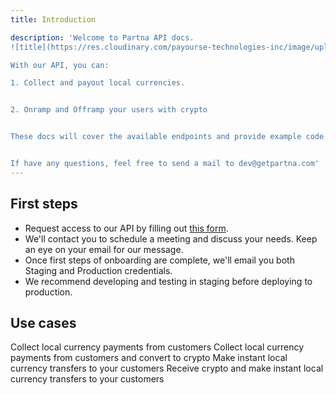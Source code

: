 ```yaml
---
title: Introduction

description: 'Welcome to Partna API docs. 
![title](https://res.cloudinary.com/payourse-technologies-inc/image/upload/v1710838758/seo-partna/dev_doc_cu1aax.jpg)

With our API, you can:

1. Collect and payout local currencies. 


2. Onramp and Offramp your users with crypto


These docs will cover the available endpoints and provide example code for using the API. They will hopefully help you build your product and use case seamlessly. 


If have any questions, feel free to send a mail to dev@getpartna.com'
---
```




## First steps

- Request access to our API by filling out [this form](https://forms.getpartna.com/get-started).
- We'll contact you to schedule a meeting and discuss your needs. Keep an eye on your email for our message.
- Once first steps of onboarding are complete, we'll email you both Staging and Production credentials.
- We recommend developing and testing in staging before deploying to production.




## Use cases

<CardGroup cols={2}>
  <Card
    title="Collect"
    icon="money-bill-simple-wave" iconType="duotone"
    href="/collect"
  >
    Collect local currency payments from customers
  </Card>
  <Card
    title="Onramp"
    icon="cart-arrow-down" iconType="duotone"
    href="/onramp"
  >
    Collect local currency payments from customers and convert to crypto
  </Card>
  <Card
    title="Payout"
    icon="building-columns" iconType="duotone"
    href="/payout"
  >
    Make instant local currency transfers to your customers
  </Card>
  <Card
    title="Offramp"
    icon="cart-arrow-up" iconType="duotone"
    href="/offramp"
  >
    Receive crypto and make instant local currency transfers to your customers
  </Card>
  </CardGroup>
